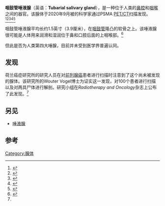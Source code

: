 '''咽鼓管唾液腺'''（英语：'''Tubarial salivary gland'''），是一种位于人类的[[鼻腔|鼻腔]]和[[咽喉|咽喉]]之间的器官。该腺体于2020年9月被{{le|荷兰癌症研究所|Netherlands Cancer Institute}}的科学家通过PSMA [[PET-CT|PET/CT]]扫描发现。<ref>{{Cite web|title=New pair of salivary glands in humans discovered|url=https://www.thehindu.com/sci-tech/science/new-pair-of-salivary-glands-in-humans-discovered/article32915485.ece|date=October 22, 2020|last=Pacha|first=Aswathi|via=www.thehindu.com|accessdate=2020-10-24|archive-date=2020-12-09|archive-url=https://web.archive.org/web/20201209120719/https://www.thehindu.com/sci-tech/science/new-pair-of-salivary-glands-in-humans-discovered/article32915485.ece|dead-url=no}}</ref><ref>{{Cite web|title=Scientists discover possible new organ in the human throat|url=https://www.cnn.com/2020/10/21/health/new-organ-throat-scn-wellness/index.html|last=CNN|first=Katie Hunt and Kristen Rogers|website=CNN|accessdate=2020-10-24|archive-date=2021-01-12|archive-url=https://web.archive.org/web/20210112224114/https://www.cnn.com/2020/10/21/health/new-organ-throat-scn-wellness/index.html|dead-url=no}}</ref><ref>{{Cite web|title=Scientists Just Discovered a Mysterious Organ Lurking in The Centre of The Human Head|url=https://www.sciencealert.com/chance-discovery-reveals-mysterious-organ-lurking-in-human-head-missed-for-centuries|last=Dockrill|first=Peter|website=ScienceAlert|accessdate=2020-10-24|archive-date=2020-11-22|archive-url=https://web.archive.org/web/20201122214439/https://www.sciencealert.com/chance-discovery-reveals-mysterious-organ-lurking-in-human-head-missed-for-centuries|dead-url=no}}</ref><ref>{{Cite web|title=Cancer researchers discover new salivary gland|url=https://medicalxpress.com/news/2020-10-cancer-salivary-gland.html|website=medicalxpress.com|accessdate=2020-10-24|archive-date=2021-01-06|archive-url=https://web.archive.org/web/20210106072924/https://medicalxpress.com/news/2020-10-cancer-salivary-gland.html|dead-url=no}}</ref><ref name=":0">{{Cite journal|title=The tubarial salivary glands: A potential new organ at risk for radiotherapy|url=https://linkinghub.elsevier.com/retrieve/pii/S0167814020308094|last=Valstar|first=Matthijs H.|last2=de Bakker|first2=Bernadette S.|journal=Radiotherapy and Oncology|doi=10.1016/j.radonc.2020.09.034|year=2020|issn=0167-8140|last3=Steenbakkers|first3=Roel J.H.M.|last4=de Jong|first4=Kees H.|last5=Smit|first5=Laura A.|last6=Klein Nulent|first6=Thomas J.W.|last7=van Es|first7=Robert J.J.|last8=Hofland|first8=Ingrid|last9=de Keizer|first9=Bart|first11=Alfons J.M.|last11=Balm|last10=Jasperse|first10=Bas|access-date=2020-10-24|archive-date=2020-12-12|archive-url=https://web.archive.org/web/20201212035918/https://linkinghub.elsevier.com/retrieve/pii/S0167814020308094|dead-url=no}}</ref>

咽鼓管唾液腺平均长约1.5英寸（3.9厘米），在[[咽鼓管|咽鼓管]]隆凸的软骨之上。该唾液腺很可能是人体用来润滑和湿润位于鼻和口腔后面的上咽喉部。<ref>{{Cite web|title=科学家发现人体新器官咽鼓管唾液腺-新华网|url=http://www.xinhuanet.com/science/2020-10/23/c_139460736.htm|accessdate=2020-10-24|work=www.xinhuanet.com|archive-date=2020-11-27|archive-url=https://web.archive.org/web/20201127020439/http://www.xinhuanet.com/science/2020-10/23/c_139460736.htm|dead-url=no}}</ref>

但此是否为人类第四大唾腺，目前并未受到医学界普遍认同。

== 发现 ==
荷兰癌症研究所的研究人员在对[[前列腺癌|前列腺癌]]患者进行扫描时注意到了这个尚未被发现的腺体。该研究所的Wouter Vogel博士为证实这一发现，对100个患者进行扫描以及对两具尸体进行解剖。研究小组在''Radiotherapy and Oncology''杂志上公布了此发现。<ref name=":0" />

== 另见 ==

* [[唾腺|唾液腺]]

== 参考 ==

<references />

[[Category:腺体|Category:腺体]]